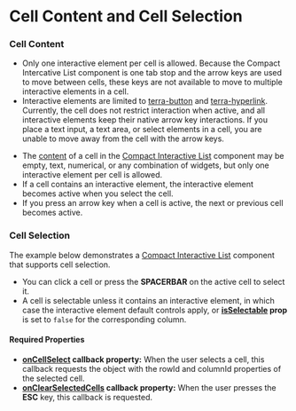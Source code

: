 
# Cell Content and Cell Selection

### Cell Content
<Notice variant="important" ariaLevel="3">

* Only one interactive element per cell is allowed. Because the Compact Intercative List component is one tab stop and the arrow keys are used to move between cells, these keys are not available to move to multiple interactive elements in a cell. 
* Interactive elements are limited to [terra-button](https://engineering.cerner.com/terra-ui/components/cerner-terra-core-docs/button/about) and [terra-hyperlink](https://engineering.cerner.com/terra-ui/components/cerner-terra-core-docs/hyperlink/about). Currently, the cell does not restrict interaction when active, 
and all interactive elements keep their native arrow key interactions. If you place a text input, a text area, or select elements in a cell, you are unable to move away from the cell with the arrow keys. 

</Notice>

* The [content](/components/cerner-terra-framework-docs/compact-interactive-list/about#cell) of a cell in the [Compact Interactive List](/components/cerner-terra-framework-docs/compact-interactive-list/about) component may be empty, text, numerical, or any combination of widgets, but only one interactive element per cell is allowed.
* If a cell contains an interactive element, the interactive element becomes active when you select the cell. 
* If you press an arrow key when a cell is active, the next or previous cell becomes active.

### Cell Selection

The example below demonstrates a [Compact Interactive List](/components/cerner-terra-framework-docs/compact-interactive-list/about) component that supports cell selection. 

* You can click a cell or press the **SPACERBAR** on the active cell to select it. 
* A cell is selectable unless it contains an interactive element, in which case the interactive element default controls apply, or **[isSelectable](/components/cerner-terra-framework-docs/compact-interactive-list/about#column) prop** is set to `false` for the corresponding column.

#### Required Properties

* **[onCellSelect](/components/cerner-terra-framework-docs/compact-interactive-list/about#compact-interactive-list-props-table) callback property:** When the user selects a cell, this callback requests the object with the rowId and columnId properties of the selected cell. 
* **[onClearSelectedCells](/components/cerner-terra-framework-docs/compact-interactive-list/about#compact-interactive-list-props-table) callback property:** When the user presses the **ESC** key, this callback is requested.

<CellContent />